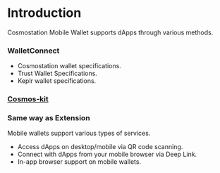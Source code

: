 # Introduction

Cosmostation Mobile Wallet supports dApps through various methods.

### WalletConnect

- Cosmostation wallet specifications.
- Trust Wallet Specifications.
- Keplr wallet specifications.

### [Cosmos-kit](https://github.com/cosmology-tech/cosmos-kit)

### Same way as Extension

Mobile wallets support various types of services.

- Access dApps on desktop/mobile via QR code scanning.
- Connect with dApps from your mobile browser via Deep Link.
- In-app browser support on mobile wallets.
